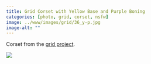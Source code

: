 ```yaml
---
title: Grid Corset with Yellow Base and Purple Boning
categories: [photo, grid, corset, nsfw]
image: ../www/images/grid/36_y-p.jpg
image-alt: ""
---
```


Corset from the [grid project](/posts/2025-01-27_grid-project.html).

![](../www/images/grid/36_y-p.jpg)

